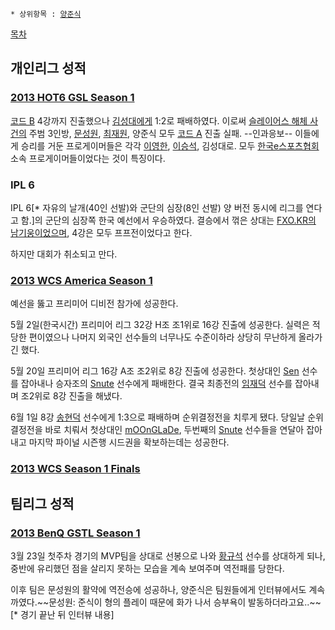  * 상위항목 : [[양준식]]

[[목차]]

== 개인리그 성적 ==
=== [[2013 HOT6 GSL Season 1]] ===
[[코드 B]] 4강까지 진출했으나 [[김성대]]에게 1:2로 패배하였다. 이로써 [[슬레이어스 해체 사건]]의 주범 3인방, [[문성원]], [[최재원]], 양준식 모두 [[코드 A]] 진출 실패. --인과응보-- 이들에게 승리를 거둔 프로게이머들은 각각 [[이영한]], [[이승석]], 김성대로. 모두 [[한국e스포츠협회]] 소속 프로게이머들이었다는 것이 특징이다.
=== IPL 6 ===
IPL 6[* 자유의 날개(40인 선발)와 군단의 심장(8인 선발) 양 버전 동시에 리그를 연다고 함.]의 군단의 심장쪽 한국 예선에서 우승하였다. 결승에서 꺾은 상대는 [[FXO.KR]]의 [[남기웅]]이었으며, 4강은 모두 프프전이었다고 한다.

하지만 대회가 취소되고 만다.
=== [[2013 WCS America Season 1]] ===
예선을 뚫고 프리미어 디비전 참가에 성공한다.

5월 2일(한국시간) 프리미어 리그 32강 H조 조1위로 16강 진출에 성공한다. 실력은 적당한 편이였으나 나머지 외국인 선수들의 너무나도 수준이하라 상당히 무난하게 올라가긴 했다.

5월 20일 프리미어 리그 16강 A조 조2위로 8강 진출에 성공한다. 첫상대인 [[Sen]] 선수를 잡아내나 승자조의 [[Snute]] 선수에게 패배한다. 결국 최종전의 [[임재덕]] 선수를 잡아내며 조2위로 8강 진출을 해냈다.

6월 1일 8강 [[송현덕]] 선수에게 1:3으로 패배하며 순위결정전을 치루게 됐다. 당일날 순위결정전을 바로 치뤄서 첫상대인 [[mOOnGLaDe]], 두번째의 [[Snute]] 선수들을 연달아 잡아내고 마지막 파이널 시즌행 시드권을 확보하는데는 성공한다.
=== [[2013 WCS Season 1 Finals]] ===
== 팀리그 성적 ==
=== [[2013 BenQ GSTL Season 1]] ===
3월 23일 첫주차 경기의 MVP팀을 상대로 선봉으로 나와 [[황규석]] 선수를 상대하게 되나, 중반에 유리했던 점을 살리지 못하는 모습을 계속 보여주며 역전패를 당한다.

이후 팀은 문성원의 활약에 역전승에 성공하나, 양준식은 팀원들에게 인터뷰에서도 계속 까였다.~~문성원: 준식이 형의 플레이 때문에 화가 나서 승부욕이 발동하더라고요..~~[* 경기 끝난 뒤 인터뷰 내용]
